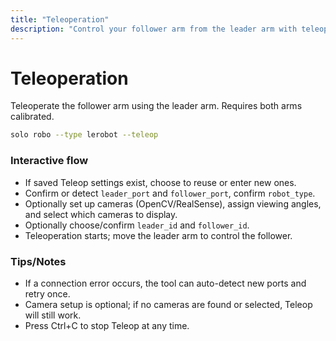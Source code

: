 ```yaml
---
title: "Teleoperation"
description: "Control your follower arm from the leader arm with teleoperation"
---
```


# Teleoperation

Teleoperate the follower arm using the leader arm. Requires both arms calibrated.

```bash
solo robo --type lerobot --teleop
```

### Interactive flow
- If saved Teleop settings exist, choose to reuse or enter new ones.
- Confirm or detect `leader_port` and `follower_port`, confirm `robot_type`.
- Optionally set up cameras (OpenCV/RealSense), assign viewing angles, and select which cameras to display.
- Optionally choose/confirm `leader_id` and `follower_id`.
- Teleoperation starts; move the leader arm to control the follower.

### Tips/Notes
- If a connection error occurs, the tool can auto-detect new ports and retry once.
- Camera setup is optional; if no cameras are found or selected, Teleop will still work.
- Press Ctrl+C to stop Teleop at any time.